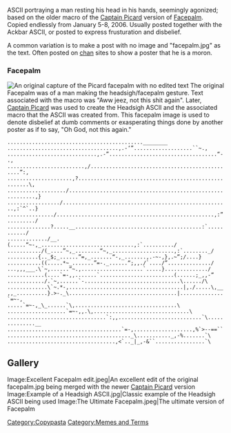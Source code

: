 ASCII portraying a man resting his head in his hands, seemingly agonized; based on the older macro of the [[Captain Picard]] version of [[#Facepalm|Facepalm]]. Copied endlessly from January 5-8, 2006. Usually posted together with the Ackbar ASCII, or posted to express frusturation and disbelief.

A common variation is to make a post with no image and "facepalm.jpg" as the text. Often posted on [[Imageboard|chan]] sites to show a poster that he is a moron.

=== Facepalm ===
[[Image:Original Capture of the Picard Facepalm.jpg|thumb|An original capture of the Picard facepalm with no edited text]]
The original Facepalm was of a man making the headsigh/facepalm gesture. Text associated with the macro was "Aww jeez, not this shit again". Later, [[Captain Picard]] was used to create the Headsigh ASCII and the associated macro that the ASCII was created from. This facepalm image is used to denote disbelief at dumb comments or exasperating things done by another poster as if to say, "Oh God, not this again."

 ............................................________
 ....................................,.-‘”...................``~.,
 .............................,.-”...................................“-.,
 .........................,/...............................................”:,
 .....................,?......................................................\,
 .................../...........................................................,}
 ................./......................................................,:`^`..}
 .............../...................................................,:”........./
 ..............?.....__.........................................:`.........../
 ............./__.(.....“~-,_..............................,:`........../
 .........../(_....”~,_........“~,_....................,:`........_/
 ..........{.._$;_......”=,_.......“-,_.......,.-~-,},.~”;/....}
 ...........((.....*~_.......”=-._......“;,,./`..../”............../
 ...,,,___.\`~,......“~.,....................`.....}............../
 ............(....`=-,,.......`........................(......;_,,-”
 ............/.`~,......`-...............................\....../\
 .............\`~.*-,.....................................|,./.....\,__
 ,,_..........}.&gt;-._\...................................|..............`=~-,
 .....`=~-,_\_......`\,.................................\
 ...................`=~-,,.\,...............................\
 ................................`:,,...........................`\..............__
 .....................................`=-,...................,%`&gt;--==``
 ........................................_\..........._,-%.......`\
 ...................................,&lt;`.._|_,-&amp;``................`\

== Gallery ==
<gallery>
Image:Excellent Facepalm edit.jpeg|An excellent edit of the original facepalm.jpg being merged with the newer [[Captain Picard]] version
Image:Example of a Headsigh ASCII.jpg|Classic example of the Headsigh ASCII being used
Image:The Ultimate Facepalm.jpeg|The ultimate version of Facepalm
</gallery>


[[Category:Copypasta]][[Category:Memes and Terms]]